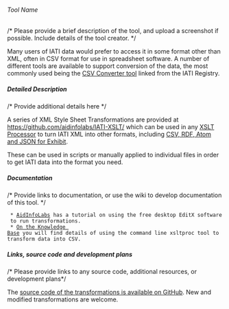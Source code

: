 ====== Tool Name ======
/* Please provide a brief description of the tool, and upload a screenshot if possible. Include details of the tool creator. */

Many users of IATI data would prefer to access it in some format other than XML, often in CSV format for use in spreadsheet software. A number of different tools are available to support conversion of the data, the most commonly used being the [[tools:xslt:csv|CSV Converter tool]] linked from the IATI Registry. 

===== Detailed Description =====
/* Provide additional details here */

A series of XML Style Sheet Transformations are provided at [[https://github.com/aidinfolabs/IATI-XSLT/]] which can be used in any [[http://en.wikipedia.org/wiki/XSLT#Processor_implementations|XSLT Processor]] to turn IATI XML into other formats, including [[https://github.com/aidinfolabs/IATI-XSLT/tree/master/templates|CSV, RDF, Atom and JSON for Exhibit]].

These can be used in scripts or manually applied to individual files in order to get IATI data into the format you need. 

===== Documentation =====
/* Provide links to documentation, or use the wiki to develop documentation of this tool. */

  * [[http://www.aidinfolabs.org/archives/393|AidInfoLabs]] has a tutorial on using the free desktop EditX software to run transformations.
  * [[http://support.iatistandard.org/entries/20680393-csv-spreadsheet-version-of-iati|On the Knowledge Base]] you will find details of using the command line xsltproc tool to transform data into CSV.

===== Links, source code and development plans =====
/* Please provide links to any source code, additional resources, or development plans*/

The [[https://github.com/aidinfolabs/IATI-XSLT/tree/master/templates|source code of the transformations is available on GitHub]]. New and modified transformations are welcome.